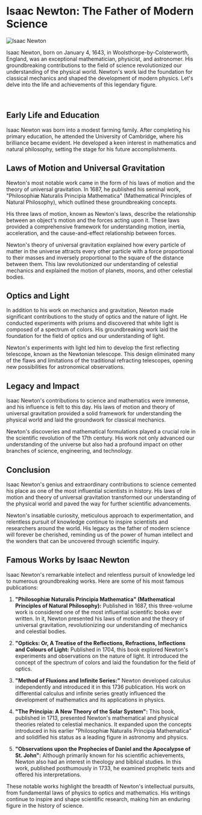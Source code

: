 
# Isaac Newton: The Father of Modern Science

<Image
  src={newton_img}
  alt="Isaac Newton"
  className="float-left mr-4 mb-4 w-1/2 rounded-md"
  width={500}
  height={500}
/>

Isaac Newton, born on January 4, 1643, in Woolsthorpe-by-Colsterworth, England, was an exceptional mathematician, physicist, and astronomer. His groundbreaking contributions to the field of science revolutionized our understanding of the physical world. Newton's work laid the foundation for classical mechanics and shaped the development of modern physics. Let's delve into the life and achievements of this legendary figure.

<br className="clear-both" />

## Early Life and Education

Isaac Newton was born into a modest farming family. After completing his primary education, he attended the University of Cambridge, where his brilliance became evident. He developed a keen interest in mathematics and natural philosophy, setting the stage for his future accomplishments.

## Laws of Motion and Universal Gravitation

Newton's most notable work came in the form of his laws of motion and the theory of universal gravitation. In 1687, he published his seminal work, "Philosophiæ Naturalis Principia Mathematica" (Mathematical Principles of Natural Philosophy), which outlined these groundbreaking concepts.

His three laws of motion, known as Newton's laws, describe the relationship between an object's motion and the forces acting upon it. These laws provided a comprehensive framework for understanding motion, inertia, acceleration, and the cause-and-effect relationship between forces.

Newton's theory of universal gravitation explained how every particle of matter in the universe attracts every other particle with a force proportional to their masses and inversely proportional to the square of the distance between them. This law revolutionized our understanding of celestial mechanics and explained the motion of planets, moons, and other celestial bodies.

## Optics and Light

In addition to his work on mechanics and gravitation, Newton made significant contributions to the study of optics and the nature of light. He conducted experiments with prisms and discovered that white light is composed of a spectrum of colors. His groundbreaking work laid the foundation for the field of optics and our understanding of light.

Newton's experiments with light led him to develop the first reflecting telescope, known as the Newtonian telescope. This design eliminated many of the flaws and limitations of the traditional refracting telescopes, opening new possibilities for astronomical observations.

## Legacy and Impact

Isaac Newton's contributions to science and mathematics were immense, and his influence is felt to this day. His laws of motion and theory of universal gravitation provided a solid framework for understanding the physical world and laid the groundwork for classical mechanics.

Newton's discoveries and mathematical formulations played a crucial role in the scientific revolution of the 17th century. His work not only advanced our understanding of the universe but also had a profound impact on other branches of science, engineering, and technology.

## Conclusion

Isaac Newton's genius and extraordinary contributions to science cemented his place as one of the most influential scientists in history. His laws of motion and theory of universal gravitation transformed our understanding of the physical world and paved the way for further scientific advancements.

Newton's insatiable curiosity, meticulous approach to experimentation, and relentless pursuit of knowledge continue to inspire scientists and researchers around the world. His legacy as the father of modern science will forever be cherished, reminding us of the power of human intellect and the wonders that can be uncovered through scientific inquiry.

## Famous Works by Isaac Newton

Isaac Newton's remarkable intellect and relentless pursuit of knowledge led to numerous groundbreaking works. Here are some of his most famous publications:

1. **"Philosophiæ Naturalis Principia Mathematica" (Mathematical Principles of Natural Philosophy):** Published in 1687, this three-volume work is considered one of the most influential scientific books ever written. In it, Newton presented his laws of motion and the theory of universal gravitation, revolutionizing our understanding of mechanics and celestial bodies.

2. **"Opticks: Or, A Treatise of the Reflections, Refractions, Inflections and Colours of Light:** Published in 1704, this book explored Newton's experiments and observations on the nature of light. It introduced the concept of the spectrum of colors and laid the foundation for the field of optics.

3. **"Method of Fluxions and Infinite Series:"** Newton developed calculus independently and introduced it in this 1736 publication. His work on differential calculus and infinite series greatly influenced the development of mathematics and its applications in physics.

4. **"The Principia: A New Theory of the Solar System":** This book, published in 1713, presented Newton's mathematical and physical theories related to celestial mechanics. It expanded upon the concepts introduced in his earlier "Philosophiæ Naturalis Principia Mathematica" and solidified his status as a leading figure in astronomy and physics.

5. **"Observations upon the Prophecies of Daniel and the Apocalypse of St. John":** Although primarily known for his scientific achievements, Newton also had an interest in theology and biblical studies. In this work, published posthumously in 1733, he examined prophetic texts and offered his interpretations.

These notable works highlight the breadth of Newton's intellectual pursuits, from fundamental laws of physics to optics and mathematics. His writings continue to inspire and shape scientific research, making him an enduring figure in the history of science.
